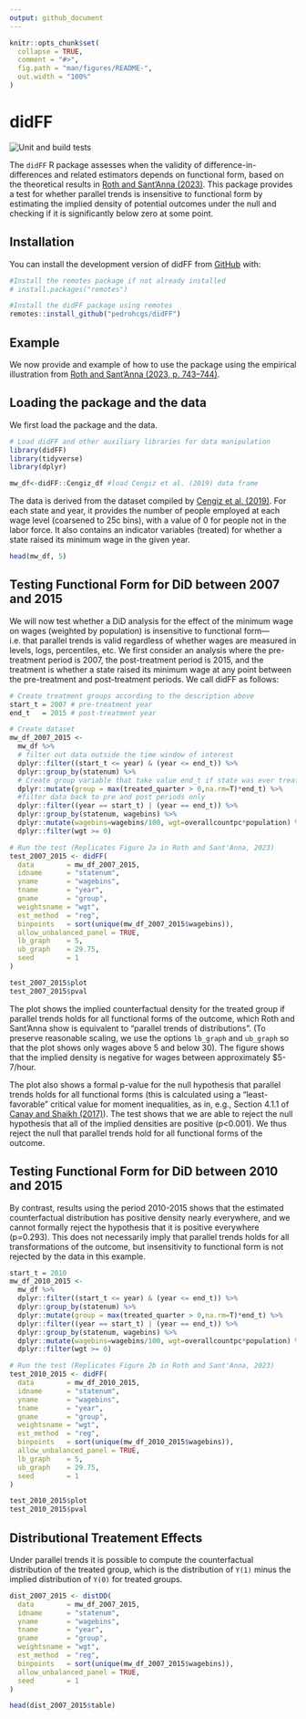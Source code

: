 ```yaml
---
output: github_document
---
```


<!-- README.md is generated from README.Rmd. Please edit that file -->

```r
knitr::opts_chunk$set(
  collapse = TRUE,
  comment = "#>",
  fig.path = "man/figures/README-",
  out.width = "100%"
)

```

# didFF

<!-- badges: start -->
![Unit and build tests](https://github.com/pedrohcgs/didFF/actions/workflows/tests.yml/badge.svg)
<!-- badges: end -->

The `didFF` R package assesses when the validity of difference-in-differences and related estimators depends on functional form, based on the theoretical results in [Roth and Sant’Anna (2023)](https://www.jonathandroth.com/assets/files/2010.04814.pdf). This package provides a test for whether parallel trends is insensitive to functional form by estimating the implied density of potential outcomes under the null and checking if it is significantly below zero at some point.

## Installation

You can install the development version of didFF from [GitHub](https://github.com/) with:

``` r
#Install the remotes package if not already installed
# install.packages("remotes")

#Install the didFF package using remotes
remotes::install_github("pedrohcgs/didFF")
```

## Example

We now provide and example of how to use the package using the empirical illustration from [Roth and Sant’Anna (2023, p. 743–744)](https://www.jonathandroth.com/assets/files/2010.04814.pdf).

## Loading the package and the data

We first load the package and the data.

```r
# Load didFF and other auxiliary libraries for data manipulation
library(didFF)
library(tidyverse) 
library(dplyr)

mw_df<-didFF::Cengiz_df #load Cengiz et al. (2019) data frame
```

The data is derived from the dataset compiled by [Cengiz et al. (2019)](https://doi.org/10.1093/qje/qjz014). For each state and year, it provides the number of people employed at each wage level (coarsened to 25c bins), with a value of 0 for people not in the labor force. It also contains an indicator variables (treated) for whether a state raised its minimum wage in the given year.

```r
head(mw_df, 5)
```

## Testing Functional Form for DiD between 2007 and 2015

We will now test whether a DiD analysis for the effect of the minimum wage on wages (weighted by population) is insensitive to functional form—i.e. that parallel trends is valid regardless of whether wages are measured in levels, logs, percentiles, etc. We first consider an analysis where the pre-treatment period is 2007, the post-treatment period is 2015, and the treatment is whether a state raised its minimum wage at any point between the pre-treatment and post-treatment periods. We call didFF as follows:

```r
# Create treatment groups according to the description above
start_t = 2007 # pre-treatment year
end_t   = 2015 # post-treatment year

# Create dataset
mw_df_2007_2015 <- 
  mw_df %>%
  # filter out data outside the time window of interest
  dplyr::filter((start_t <= year) & (year <= end_t)) %>% 
  dplyr::group_by(statenum) %>%
  # Create group variable that take value end_t if state was ever treated in this period, and 0 otherwise
  dplyr::mutate(group = max(treated_quarter > 0,na.rm=T)*end_t) %>% 
  #filter data back to pre and post periods only
  dplyr::filter((year == start_t) | (year == end_t)) %>%
  dplyr::group_by(statenum, wagebins) %>%
  dplyr::mutate(wagebins=wagebins/100, wgt=overallcountpc*population) %>%
  dplyr::filter(wgt >= 0)

# Run the test (Replicates Figure 2a in Roth and Sant'Anna, 2023)
test_2007_2015 <- didFF(
  data        = mw_df_2007_2015,
  idname      = "statenum",
  yname       = "wagebins",
  tname       = "year",
  gname       = "group",
  weightsname = "wgt",
  est_method  = "reg",
  binpoints   = sort(unique(mw_df_2007_2015$wagebins)),
  allow_unbalanced_panel = TRUE,
  lb_graph    = 5,
  ub_graph    = 29.75,
  seed        = 1
)

test_2007_2015$plot
test_2007_2015$pval
```

The plot shows the implied counterfactual density for the treated group if parallel trends holds for all functional forms of the outcome, which Roth and Sant'Anna show is equivalent to "parallel trends of distributions". (To preserve reasonable scaling, we use the options `lb_graph` and `ub_graph` so that the plot shows only wages above 5 and below 30). The figure shows that the implied density is negative for wages between approximately \$5-7/hour.

The plot also shows a formal p-value for the null hypothesis that parallel trends holds for all functional forms (this is calculated using a “least-favorable” critical value for moment inequalities, as in, e.g., Section 4.1.1 of [Canay and Shaikh (2017)](https://www.econstor.eu/bitstream/10419/130095/1/846741482.pdf)). The test shows that we are able to reject the null hypothesis that all of the implied densities are positive (p\<0.001). We thus reject the null that parallel trends hold for all functional forms of the outcome.

## Testing Functional Form for DiD between 2010 and 2015

By contrast, results using the period 2010-2015 shows that the estimated counterfactual distribution has positive density nearly everywhere, and we cannot formally reject the hypothesis that it is positive everywhere (p=0.293). This does not necessarily imply that parallel trends holds for all transformations of the outcome, but insensitivity to functional form is not rejected by the data in this example.

```r
start_t = 2010
mw_df_2010_2015 <- 
  mw_df %>%
  dplyr::filter((start_t <= year) & (year <= end_t)) %>%
  dplyr::group_by(statenum) %>%
  dplyr::mutate(group = max(treated_quarter > 0,na.rm=T)*end_t) %>%
  dplyr::filter((year == start_t) | (year == end_t)) %>%
  dplyr::group_by(statenum, wagebins) %>%
  dplyr::mutate(wagebins=wagebins/100, wgt=overallcountpc*population) %>%
  dplyr::filter(wgt >= 0)

# Run the test (Replicates Figure 2b in Roth and Sant'Anna, 2023)
test_2010_2015 <- didFF(
  data        = mw_df_2010_2015,
  idname      = "statenum",
  yname       = "wagebins",
  tname       = "year",
  gname       = "group",
  weightsname = "wgt",
  est_method  = "reg",
  binpoints   = sort(unique(mw_df_2010_2015$wagebins)),
  allow_unbalanced_panel = TRUE,
  lb_graph    = 5,
  ub_graph    = 29.75,
  seed        = 1
)

test_2010_2015$plot
test_2010_2015$pval
```

## Distributional Treatement Effects

Under parallel trends it is possible to compute the counterfactual distribution of the treated group, which is the distribution of `Y(1)` minus the implied distribution of `Y(0)` for treated groups.

```r
dist_2007_2015 <- distDD(
  data        = mw_df_2007_2015,
  idname      = "statenum",
  yname       = "wagebins",
  tname       = "year",
  gname       = "group",
  weightsname = "wgt",
  est_method  = "reg",
  binpoints   = sort(unique(mw_df_2007_2015$wagebins)),
  allow_unbalanced_panel = TRUE,
  seed        = 1
)

head(dist_2007_2015$table)

```
